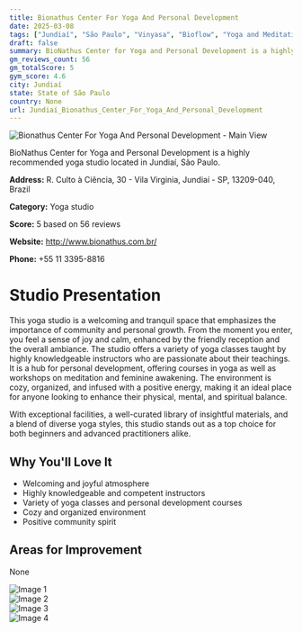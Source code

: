 ```yaml
---
title: Bionathus Center For Yoga And Personal Development
date: 2025-03-08
tags: ["Jundiaí", "São Paulo", "Vinyasa", "Bioflow", "Yoga and Meditation", "welcoming", "tranquil", "Jundiaí"]  
draft: false
summary: BioNathus Center for Yoga and Personal Development is a highly recommended yoga studio located in Jundiaí, São Paulo.
gm_reviews_count: 56
gm_totalScore: 5
gym_score: 4.6
city: Jundiaí
state: State of São Paulo
country: None
url: Jundiaí_Bionathus_Center_For_Yoga_And_Personal_Development
---
```


<div className="aspect-[16/9] relative my-8">
  <img 
    src="https://lh5.googleusercontent.com/p/AF1QipM56RtYVOiec7D9xBfdlLIIYz-70eTBpU_lpbB4=w1920-h1080-k-no"
    alt="Bionathus Center For Yoga And Personal Development - Main View"
    className="object-cover absolute inset-0 w-full h-full rounded-lg"
  />
</div>

BioNathus Center for Yoga and Personal Development is a highly recommended yoga studio located in Jundiaí, São Paulo.

**Address:** R. Culto à Ciência, 30 - Vila Virginia, Jundiaí - SP, 13209-040, Brazil

**Category:** Yoga studio

**Score:** 5 based on 56 reviews

**Website:** http://www.bionathus.com.br/

**Phone:** +55 11 3395-8816

# Studio Presentation

This yoga studio is a welcoming and tranquil space that emphasizes the importance of community and personal growth. From the moment you enter, you feel a sense of joy and calm, enhanced by the friendly reception and the overall ambiance. The studio offers a variety of yoga classes taught by highly knowledgeable instructors who are passionate about their teachings. It is a hub for personal development, offering courses in yoga as well as workshops on meditation and feminine awakening. The environment is cozy, organized, and infused with a positive energy, making it an ideal place for anyone looking to enhance their physical, mental, and spiritual balance.

With exceptional facilities, a well-curated library of insightful materials, and a blend of diverse yoga styles, this studio stands out as a top choice for both beginners and advanced practitioners alike.

## Why You'll Love It

- Welcoming and joyful atmosphere
- Highly knowledgeable and competent instructors
- Variety of yoga classes and personal development courses
- Cozy and organized environment
- Positive community spirit

## Areas for Improvement

None

<div className="grid grid-cols-1 xl:grid-cols-2 gap-4 my-8">
<div className="aspect-[4/3] relative"><img src="https://lh5.googleusercontent.com/p/AF1QipP_W_Zld1vU34zbePKht-lrttIWwdT3LWB3vc8I=w1920-h1080-k-no" alt="Image 1" className="object-cover absolute inset-0 w-full h-full rounded-lg" /></div>
<div className="aspect-[4/3] relative"><img src="https://lh5.googleusercontent.com/p/AF1QipPonct2MRuhaQbzd2sAX9-qylYfzQY5FJ6Pn4wb=w1920-h1080-k-no" alt="Image 2" className="object-cover absolute inset-0 w-full h-full rounded-lg" /></div>
<div className="aspect-[4/3] relative"><img src="https://lh5.googleusercontent.com/p/AF1QipO6USjJcenhlo4dca5Dsy5YQIZhL_xI0M1lI9Ty=w1920-h1080-k-no" alt="Image 3" className="object-cover absolute inset-0 w-full h-full rounded-lg" /></div>
<div className="aspect-[4/3] relative"><img src="https://lh5.googleusercontent.com/p/AF1QipMdpsbHALPStZ8qRd7UvYmFAou42B6fZdNs-KRZ=w1920-h1080-k-no" alt="Image 4" className="object-cover absolute inset-0 w-full h-full rounded-lg" /></div>
</div>